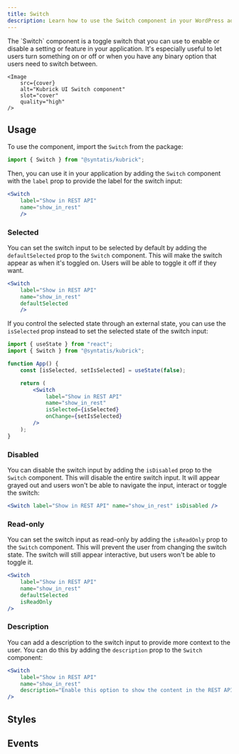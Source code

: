 ```yaml
---
title: Switch
description: Learn how to use the Switch component in your WordPress admin application.
---
```



<Lead storybook="/docs/components-switch--docs" stackblitz="/edit/syntatis-kubrick-switch?file=src/App.jsx">
	The `Switch` component is a toggle switch that you can use to enable or
	disable a setting or feature in your application. It's especially useful to
	let users turn something on or off or when you have any binary option that
	users need to switch between.

	<Image
		src={cover}
		alt="Kubrick UI Switch component"
		slot="cover"
		quality="high"
	/>
</Lead>

## Usage

To use the component, import the `Switch` from the package:

```jsx
import { Switch } from "@syntatis/kubrick";
```

Then, you can use it in your application by adding the `Switch` component with the `label` prop to provide the label for the switch input:

```jsx
<Switch
	label="Show in REST API"
	name="show_in_rest"
	/>
```

### Selected

You can set the switch input to be selected by default by adding the `defaultSelected` prop to the `Switch` component. This will make the switch appear as when it's toggled on. Users will be able to toggle it off if they want.

```jsx {4}
<Switch
	label="Show in REST API"
	name="show_in_rest"
	defaultSelected
	/>
```

If you control the selected state through an external state, you can use the `isSelected` prop instead to set the selected state of the switch input:

```jsx {11}
import { useState } from "react";
import { Switch } from "@syntatis/kubrick";

function App() {
	const [isSelected, setIsSelected] = useState(false);

	return (
		<Switch
			label="Show in REST API"
			name="show_in_rest"
			isSelected={isSelected}
			onChange={setIsSelected}
		/>
	);
}
```

### Disabled

You can disable the switch input by adding the `isDisabled` prop to the `Switch` component. This will disable the entire switch input. It will appear grayed out and users won't be able to navigate the input, interact or toggle the switch:

```jsx {4}
<Switch label="Show in REST API" name="show_in_rest" isDisabled />
```

### Read-only

You can set the switch input as read-only by adding the `isReadOnly` prop to the `Switch` component. This will prevent the user from changing the switch state. The switch will still appear interactive, but users won't be able to toggle it.

```jsx {4}
<Switch
	label="Show in REST API"
	name="show_in_rest"
	defaultSelected
	isReadOnly
/>
```

### Description

You can add a description to the switch input to provide more context to the user. You can do this by adding the `description` prop to the `Switch` component:

```jsx {4}
<Switch
	label="Show in REST API"
	name="show_in_rest"
	description="Enable this option to show the content in the REST API."
/>
```

## Styles

<Table
	component="Switch"
	items={[
		["root", "The component root element."],
		[
			"input",
			"The element on the `Switch` component that appears as the input.",
		],
		["label", "The element that wraps the label text."],
		["description", "The element that wraps the description text."],
	]}
/>

## Events

<Table
	component="Switch"
	items={[
		[
			"onChange",
			"Triggered when the user toggles the switch input on and off. The function callback will receive the new selected state as a boolean.",
		],
	]}
	/>
